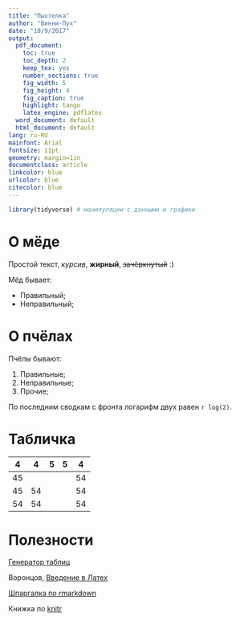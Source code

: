 ```yaml
---
title: "Пыхтелка"
author: "Винни-Пух"
date: "10/9/2017"
output:
  pdf_document: 
    toc: true
    toc_depth: 2
    keep_tex: yes
    number_sections: true
    fig_width: 5
    fig_height: 4
    fig_caption: true
    highlight: tango
    latex_engine: pdflatex
  word_document: default
  html_document: default
lang: ru-RU
mainfont: Arial
fontsize: 11pt
geometry: margin=1in
documentclass: article
linkcolor: blue
urlcolor: blue
citecolor: blue
---
```


```r
library(tidyverse) # манипуляции с данными и графики
```

# О мёде

Простой текст, *курсив*, **жирный**, ~~зачёркнутый~~ :)

Мёд бывает:

* Правильный;
* Неправильный;

# О пчёлах

Пчёлы бывают:

1. Правильные;
1. Неправильные;
1. Прочие;

По последним сводкам с фронта логарифм двух равен `r log(2)`.

# Табличка

| 4   | 4   | 5  | 5  | 4   |
|-----|-----|----|----|-----|
| 45  |     |    |    |  54 |
| 45  | 54  |    |    |  54 |
|  54 | 54  |    |    |  54 |

# Полезности

[Генератор таблиц](http://tablesgenerator.com)

Воронцов, [Введение в Латех](www.ccas.ru/voron/download/voron05latex.pdf)

[Шпаргалка по rmarkdown](https://www.rstudio.com/wp-content/uploads/2016/03/rmarkdown-cheatsheet-2.0.pdf)

Книжка по [knitr](https://yihui.name/knitr/options/)



